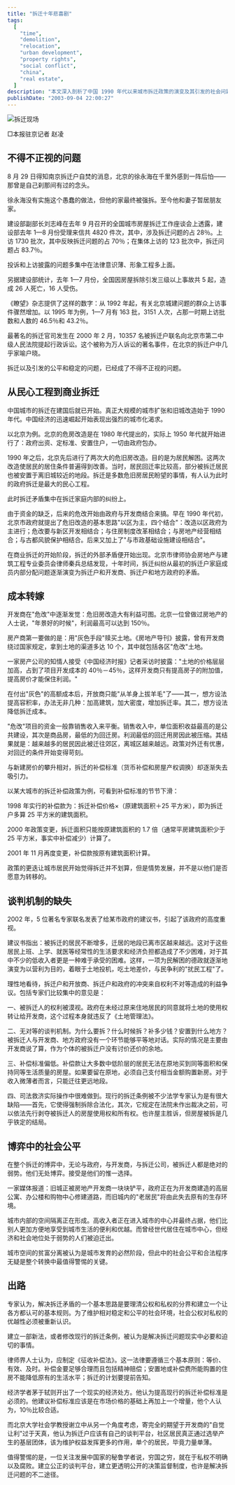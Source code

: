 ```yaml
---
title: "拆迁十年悲喜剧"
tags:
  [
    "time",
    "demolition",
    "relocation",
    "urban development",
    "property rights",
    "social conflict",
    "china",
    "real estate",
  ]
description: "本文深入剖析了中国 1990 年代以来城市拆迁政策的演变及其引发的社会问题。文章以南京拆迁户自焚事件为切入点，揭示拆迁已成为引发社会矛盾的主要问题——建设部数据显示，拆迁问题占上访总量 70%，集体上访的 83.7%。从最初的'民心工程'到后来的'商业拆迁'，文章追溯了拆迁性质的转变：政府引入开发商后，拆迁补偿标准不断下滑，被拆迁居民被迫迁往越来越远的郊区。文章剖析了拆迁冲突的四大根源：被拆迁人权利被漠视、缺乏对等谈判机制、补偿标准偏低、司法救济难以实现。这种城市空间重构正在形成贫富分离，曾经世代居住在城市中心的弱势群体被迫迁出。专家建议通过制定《征收补偿法》、提高补偿标准、建立居民谈判平台等措施解决拆迁问题。"
publishDate: "2003-09-04 22:00:27"
---
```


![拆迁现场](http://www.nanfangdaily.com.cn/zm/20030904/xw/tb/200309040766_225682.jpg)

□本报驻京记者 赵凌

## 不得不正视的问题

8 月 29 日得知南京拆迁户自焚的消息，北京的徐永海在千里外感到一阵后怕——那曾是自己刹那间有过的念头。

徐永海没有实施这个愚蠢的做法，但他的家最终被强拆。至今他和妻子暂居朋友家。

建设部副部长刘志峰在去年 9 月召开的全国城市房屋拆迁工作座谈会上透露，建设部去年 1—8 月份受理来信共 4820 件次，其中，涉及拆迁问题的占 28％。上访 1730 批次，其中反映拆迁问题的占 70％；在集体上访的 123 批次中，拆迁问题占 83.7％。

投诉和上访披露的问题多集中在法律意识薄、形象工程多上面。

另据建设部统计，去年 1—7 月份，全国因房屋拆除引发三级以上事故共 5 起，造成 26 人死亡，16 人受伤。

《瞭望》杂志提供了这样的数字：从 1992 年起，有关北京城建问题的群众上访事件骤然增加。以 1995 年为例，1—7 月有 163 批，3151 人次，占那一时期上访批数和人数的 46.5％和 43.2％。

最著名的拆迁官司发生在 2000 年 2 月，10357 名被拆迁户联名向北京市第二中级人民法院提起行政诉讼。这个被称为万人诉讼的著名事件，在北京的拆迁户中几乎家喻户晓。

拆迁以及引发的公平和稳定的问题，已经成了不得不正视的问题。

## 从民心工程到商业拆迁

中国城市的拆迁在建国后就已开始。真正大规模的城市扩张和旧城改造始于 1990 年代。中国经济的迅速崛起开始表现出强烈的城市化渴求。

以北京为例。北京的危房改造是在 1980 年代提出的，实际上 1950 年代就开始进行了：政府出资、定标准、安置住户，一切由政府包办。

1990 年之后，北京先后进行了两次大的危旧房改造。目的是为居民解困。这两次改造使居民的居住条件普遍得到改善。当时，居民回迁率比较高，部分被拆迁居民也被安置于离旧城较近的地段。拆迁是多数危旧房居民盼望的事情，有人认为此时的政府拆迁是最大的民心工程。

此时拆迁矛盾集中在拆迁家庭内部的纠纷上。

由于资金的缺乏，后来的危改开始由政府与开发商结合来搞。早在 1990 年代初，北京市政府就提出了危旧改造的基本思路"以区为主，四个结合"：改造以区政府为主进行；危改要与新区开发相结合；与住房制度改革相结合；与房地产经营相结合；与古都风貌保护相结合。后来又加上了"与市政基础设施建设相结合"。

在商业拆迁的开始阶段，拆迁的外部矛盾便开始出现。北京市律师协会房地产与建筑工程专业委员会律师秦兵总结发现，十年时间，拆迁纠纷从最初的拆迁户家庭成员内部分配问题逐渐演变为拆迁户和开发商、拆迁户和地方政府的矛盾。

## 成本转嫁

开发商在"危改"中逐渐发觉：危旧房改造大有利益可图。北京一位曾做过房地产的人士说，"年景好的时候"，利润最高可以达到 150％。

房产商第一要做的是：用"灰色手段"赎买土地。《房地产导刊》披露，曾有开发商绕过国家规定，拿到土地的渠道多达 10 个，其中就包括各区"危改"土地。

一家房产公司的知情人接受《中国经济时报》记者采访时披露："土地的价格层层加高，占到了项目开发成本的 40％－45％，这样开发商只有提高房子的附加值，提高房价才能保住利润。"

在付出"灰色"的高额成本后，开放商只能"从羊身上拔羊毛"了——其一，想方设法提高容积率，办法无非几种：加高建筑，加大密度，增加拆迁率。其二，想方设法降低拆迁成本。

"危改"项目的资金一般靠销售收入来平衡。销售收入中，单位面积收益最高的是公共建设，其次是商品房，最低的为回迁房。利润最低的回迁用房因此被压缩。其结果就是：越来越多的居民因此被迁往郊区，离城区越来越远。政策对外迁有优惠，对回迁的条件开始变得苛刻。

与新建房价的攀升相对，拆迁的补偿标准（货币补偿和房屋产权调换）却逐渐失去吸引力。

以某大城市的拆迁补偿政策为例，可看到补偿标准的节节下滑：

1998 年实行的补偿款为：拆迁补偿价格×（原建筑面积＋25 平方米），即为拆迁户多算 25 平方米的建筑面积。

2000 年政策变更，拆迁面积只能按原建筑面积的 1.7 倍（通常平房建筑面积少于 25 平方米，事实中补偿减少）计算了。

2001 年 11 月再度变更，补偿款按原有建筑面积计算。

政策的更迭让城市居民开始觉得拆迁并不划算，但是情势发展，并不是以他们是否愿意为转移的。

## 谈判机制的缺失

2002 年，5 位著名专家联名发表了给某市政府的建议书，引起了该政府的高度重视。

建议书指出：被拆迁的居民不断增多，迁居的地段已离市区越来越远。这对于这些居民上班、上学、就医等经常性的生活要求和经济负担都造成了不少困难，对于其中不少的低收入者更是一种难于承受的困难。这样，一项为民解困的德政就逐渐地演变为以营利为目的，着眼于土地投机，吃土地差价，与民争利的"扰民工程"了。

理性地看待，拆迁户和开放商、拆迁户和政府的冲突来自权利不对等造成的利益争议。包括专家们比较集中的意见是：

一、被拆迁人的权利被漠视。政府在未经过原来住地居民的同意就将土地的使用权转让给开发商，这个过程本身就违反了《土地管理法》。

二、无对等的谈判机制。为什么要拆？什么时候拆？补多少钱？安置到什么地方？被拆迁人与开发商、地方政府没有一个环节能够平等地对话。实际的情况是主要由开发商说了算，作为个体的被拆迁户没有讨价还价的余地。

三、补偿标准偏低。补偿款让大多数中低阶层的居民无法在原地买到同等面积和保持同等生活质量的房屋。如果要留在原地，必须自己支付相当金额购置新房。对于收入微薄者而言，只能迁往更远地段。

四、司法救济实际操作中很难做到。现行的拆迁条例被不少法学专家认为是有很大缺陷——首先，它使得强制拆除合法化，其次，它规定在法院未作出裁决之前，可以依法先行剥夺被拆迁人的房屋使用权和所有权。也许屋主胜诉，但房屋被拆是几乎铁定的结局。

## 博弈中的社会公平

在整个拆迁的博弈中，无论与政府，与开发商，与拆迁公司，被拆迁人都是绝对的弱势。他们无处博弈。接受是他们的惟一选择。

一家媒体报道：旧城正被房地产开发商一块块铲平，政府正在为开发商建造的高层公寓、办公楼和购物中心修建道路，而旧城内的"老居民"将由此失去原有的生存环境。

城市内部的空间隔离正在形成。高收入者正在进入城市的中心并最终占据，他们比别人更加方便地享受到城市生活的便利和优越。而曾经世代居住在城市中心，但经济和社会地位处于弱势的人们被迫迁出。

城市空间的贫富分离被认为是城市发育的必然阶段，但此中的社会公平和合法程序无疑是整个转换中最值得警惕的关键。

## 出路

专家认为，解决拆迁矛盾的一个基本思路是要理清公权和私权的分界和建立一个让各方都认可的基本规则。为了维护相对稳定和公平的社会环境，社会公权对私权的优越性必须被重新认识。

建立一部新法，或者修改现行的拆迁条例，被认为是解决拆迁问题现实中必要和迫切的事情。

律师界人士认为，应制定《征收补偿法》。这一法律要遵循三个基本原则：等价、有效、及时。补偿金要足够合理而且包括精神赔偿；安置地或补偿费所能购置的住房不能降低原有的生活水平；拆迁的计划要提前告知。

经济学者茅于轼则开出了一个现实的经济处方。他认为提高现行的拆迁补偿标准是必须的。他建议补偿标准应该是在市场价格的基础上再加上一个增量，他个人认为，10％比较合适。

而北京大学社会学教授谢立中从另一个角度考虑，寄完全的期望于开发商的"自觉让利"过于天真，他认为拆迁户应该有自己的谈判平台，社区居民真正通过选举产生的基层团体，该为维护权益发挥更多的作用，单个的居民，毕竟力量单薄。

值得警惕的是，一位关注发展中国家的秘鲁学者说，穷国之穷，就在于私权不明确以及腐败。建立公正的谈判平台，建立更透明公开的决策监督制度，也许是解决拆迁问题的不二途径。
